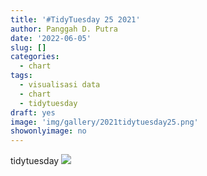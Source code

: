 ```yaml
---
title: '#TidyTuesday 25 2021'
author: Panggah D. Putra
date: '2022-06-05'
slug: []
categories:
  - chart
tags:
  - visualisasi data
  - chart
  - tidytuesday
draft: yes
image: 'img/gallery/2021tidytuesday25.png'
showonlyimage: no
---
```

<!--more-->
tidytuesday
![](images/2021tidytuesday25.png)